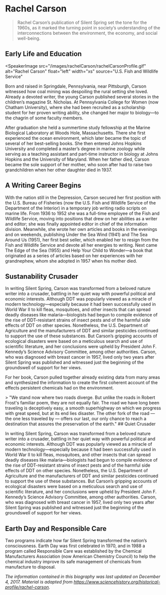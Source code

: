 # Rachel Carson

> Rachel Carson’s publication of Silent Spring set the tone for the 1960s, as it marked the turning point in society’s understanding of the interconnections between the environment, the economy, and social well-being.

## Early Life and Education

<SpeakerImage
  src="/images/rachelCarson/rachelCarsonProfile.gif"
  alt="Rachel Carson"
  float="left"
  width="xs"
  source="U.S. Fish and Wildlife Service"
></SpeakerImage>

Born and raised in Springdale, Pennsylvania, near Pittsburgh, Carson witnessed how coal mining was despoiling the rural setting she loved. Already a devoted writer, the young Carson published several stories in the children’s magazine St. Nicholas. At Pennsylvania College for Women (now Chatham University), where she had been recruited as a scholarship student for her proven writing ability, she changed her major to biology—to the chagrin of some faculty members.

After graduation she held a summertime study fellowship at the Marine Biological Laboratory at Woods Hole, Massachusetts. There she first experienced the ocean environment, which later became the topic of several of her best-selling books. She then entered Johns Hopkins University and completed a master’s degree in marine zoology while serving as a teaching assistant and part-time instructor in biology at Johns Hopkins and the University of Maryland. When her father died, Carson became the sole support of her mother, who soon after had to raise two grandchildren when her other daughter died in 1937.

## A Writing Career Begins

With the nation still in the Depression, Carson secured her first position with the U.S. Bureau of Fisheries (now the U.S. Fish and Wildlife Service of the Department of the Interior) in a temporary job writing radio scripts on marine life. From 1936 to 1952 she was a full-time employee of the Fish and Wildlife Service, moving into positions that drew on her abilities as a writer and editor; she was finally appointed editor in chief of the information division. Meanwhile, she wrote her own articles and books in the evenings and on weekends, publishing Under the Sea Wind (1941) and The Sea Around Us (1951), her first best seller, which enabled her to resign from the Fish and Wildlife Service and devote all her energies to writing. Next came The Edge of the Sea (1955) and Help Your Child to Wonder—a book that originated as a series of articles based on her experiences with her grandnephew, whom she adopted in 1957 when his mother died.

## Sustanability Crusader

In writing Silent Spring, Carson was transformed from a beloved nature writer into a crusader, battling in her quiet way with powerful political and economic interests. Although DDT was popularly viewed as a miracle of modern technology—especially because it had been successfully used in World War II to kill fleas, mosquitoes, and other insects that can spread deadly diseases like malaria—biologists had begun to compile evidence of the rise of DDT-resistant strains of insect pests and of the harmful side effects of DDT on other species. Nonetheless, the U.S. Department of Agriculture and the manufacturers of DDT and similar pesticides continued to support the use of these substances. But Carson’s gripping accounts of ecological disasters were based on a meticulous search and use of scientific literature, and her conclusions were upheld by President John F. Kennedy’s Science Advisory Committee, among other authorities. Carson, who was diagnosed with breast cancer in 1957, lived only two years after Silent Spring was published and witnessed just the beginning of the groundswell of support for her views.

For her book, Carson pulled together already existing data from many areas and synthesized the information to create the first coherent account of the effects persistent chemicals had on the environment.

<Speaker name="Rachel Carson">
  > "We stand now where two roads diverge. But unlike the roads in Robert
  Frost's familiar poem, they are not equally fair. The road we have long been
  traveling is deceptively easy, a smooth superhighway on which we progress with
  great speed, but at its end lies disaster. The other fork of the road — the
  one less traveled by — offers our last, our only chance to reach a destination
  that assures the preservation of the earth."
</Speaker>
## Quiet Crusader

In writing Silent Spring, Carson was transformed from a beloved nature writer into a crusader, battling in her quiet way with powerful political and economic interests. Although DDT was popularly viewed as a miracle of modern technology—especially because it had been successfully used in World War II to kill fleas, mosquitoes, and other insects that can spread deadly diseases like malaria—biologists had begun to compile evidence of the rise of DDT-resistant strains of insect pests and of the harmful side effects of DDT on other species. Nonetheless, the U.S. Department of Agriculture and the manufacturers of DDT and similar pesticides continued to support the use of these substances. But Carson’s gripping accounts of ecological disasters were based on a meticulous search and use of scientific literature, and her conclusions were upheld by President John F. Kennedy’s Science Advisory Committee, among other authorities. Carson, who was diagnosed with breast cancer in 1957, lived only two years after Silent Spring was published and witnessed just the beginning of the groundswell of support for her views.

## Earth Day and Responsible Care

Two programs indicate how far Silent Spring transformed the nation’s consciousness. Earth Day was first celebrated in 1970, and in 1988 a program called Responsible Care was established by the Chemical Manufacturers Association (now American Chemistry Council) to help the chemical industry improve its safe management of chemicals from manufacture to disposal.

_The information contained in this biography was last updated on December 4, 2017. Material is adapted from https://www.sciencehistory.org/historical-profile/rachel-carson._
